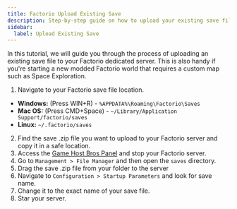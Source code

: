 ```yaml
---
title: Factorio Upload Existing Save
description: Step-by-step guide on how to upload your existing save file to your Factorio server.
sidebar:
  label: Upload Existing Save
---
```


In this tutorial, we will guide you through the process of uploading an existing save file to your Factorio dedicated server. This is also handy if you're starting a new modded Factorio world that requires a custom map such as Space Exploration.

1. Navigate to your Factorio save file location.

- **Windows:** (Press WIN+R) - `%APPDATA%\Roaming\Factorio\Saves`
- **Mac OS:** (Press CMD+Space) - `~/Library/Application Support/factorio/saves`
- **Linux:** `~/.factorio/saves`

2. Find the save .zip file you want to upload to your Factorio server and copy it in a safe location.
3. Access the [Game Host Bros Panel](https://panel.gamehostbros.com/) and stop your Factorio server.
4. Go to `Management > File Manager` and then open the `saves` directory.
5. Drag the save .zip file from your folder to the server
6. Navigate to `Configuration > Startup Parameters` and look for save name.
7. Change it to the exact name of your save file.
8. Star your server.